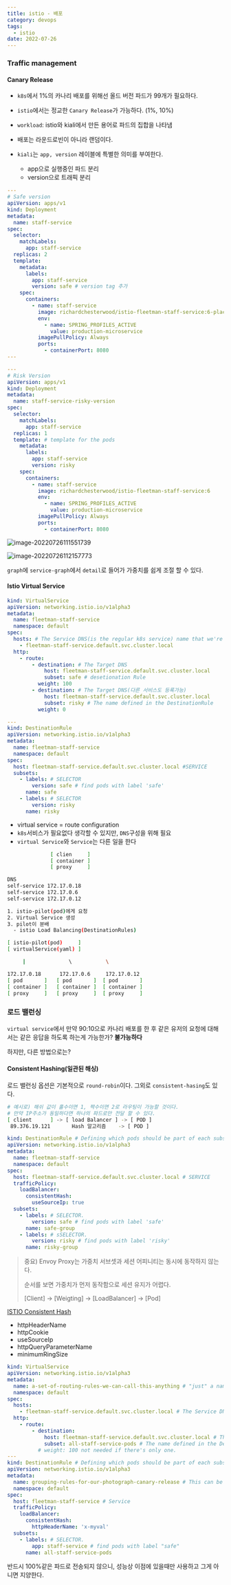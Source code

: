 ```yaml
---
title: istio - 배포
category: devops
tags:
  - istio
date: 2022-07-26
---
```


### Traffic management

#### Canary Release

- `k8s`에서 1%의 카나리 배포를 위해선 올드 버전 파드가 99개가 필요하다.

- `istio`에서는 정교한 `Canary Release`가 가능하다. (1%, 10%)

- `workload`: istio와 kiali에서 만든 용어로 파드의 집합을 나타냄
- 배포는 라운드로빈이 아니라 랜덤이다.

- `kiali`는 `app, version` 레이블에 특별한 의미를 부여한다.
  - app으로 실행중인 파드 분리
  - version으로 트래픽 분리

```yaml
---
# Safe version
apiVersion: apps/v1
kind: Deployment
metadata:
  name: staff-service
spec:
  selector:
    matchLabels:
      app: staff-service
  replicas: 2
  template:
    metadata:
      labels:
        app: staff-service
        version: safe # version tag 추가
    spec:
      containers:
        - name: staff-service
          image: richardchesterwood/istio-fleetman-staff-service:6-placeholder
          env:
            - name: SPRING_PROFILES_ACTIVE
              value: production-microservice
          imagePullPolicy: Always
          ports:
            - containerPort: 8080
---

---
# Risk Version
apiVersion: apps/v1
kind: Deployment
metadata:
  name: staff-service-risky-version
spec:
  selector:
    matchLabels:
      app: staff-service
  replicas: 1
  template: # template for the pods
    metadata:
      labels:
        app: staff-service
        version: risky
    spec:
      containers:
        - name: staff-service
          image: richardchesterwood/istio-fleetman-staff-service:6
          env:
            - name: SPRING_PROFILES_ACTIVE
              value: production-microservice
          imagePullPolicy: Always
          ports:
            - containerPort: 8080
```

![image-20220726111551739](../../../assets/images/posts/2022-07-26-post-istio-3/image-20220726111551739.png)

![image-20220726112157773](../../../assets/images/posts/2022-07-26-post-istio-3/image-20220726112157773.png)

`graph`에 `service-graph`에서 `detail`로 들어가 가중치를 쉽게 조절 할 수 있다.

#### Istio Virtual Service

```yaml
kind: VirtualService
apiVersion: networking.istio.io/v1alpha3
metadata:
  name: fleetman-staff-service
  namespace: default
spec:
  hosts: # The Service DNS(is the regular k8s service) name that we're apply routing
    - fleetman-staff-service.default.svc.cluster.local
  http:
    - route:
        - destination: # The Target DNS
            host: fleetman-staff-service.default.svc.cluster.local
            subset: safe # desetionation Rule
          weight: 100
        - destination: # The Target DNS(다른 서비스도 등록가능)
            host: fleetman-staff-service.default.svc.cluster.local
            subset: risky # The name defined in the DestinationRule
          weight: 0

---
kind: DestinationRule
apiVersion: networking.istio.io/v1alpha3
metadata:
  name: fleetman-staff-service
  namespace: default
spec:
  host: fleetman-staff-service.default.svc.cluster.local #SERVICE
  subsets:
    - labels: # SELECTOR
        version: safe # find pods with label 'safe'
      name: safe
    - labels: # SELECTOR
        version: risky
      name: risky
```

- virtual service = route configuration
- `k8s`서비스가 필요없다 생각할 수 있지만, `DNS`구성을 위해 필요
- `virtual Service`와 `Service`는 다른 일을 한다

```bash
              [ clien     ]
              [ container ]
              [ proxy     ]

DNS
self-service 172.17.0.18
self-service 172.17.0.6
self-service 172.17.0.12

1. istio-pilot(pod)에게 요청
2. Virtual Service 생성
3. pilot이 분배
  - istio Load Balancing(DestinationRules)

[ istio-pilot(pod)     ]
[ virtualService(yaml) ]

     |              \           \

172.17.0.18      172.17.0.6     172.17.0.12
[ pod       ]   [ pod       ]  [ pod       ]
[ container ]   [ container ]  [ container ]
[ proxy     ]   [ proxy     ]  [ proxy     ]
```

### 로드 밸런싱

`virtual service`에서 만약 90:10으로 카나리 배포를 한 후 같은 유저의 요청에 대해서는 같은 응답을 하도록 하는게 가능한가? **불가능하다**

하지만, 다른 방법으로는?

#### Consistent Hashing(일관된 해싱)

로드 밸런싱 옵션은 기본적으로 `round-robin`이다. 그외로 `consistent-hasing`도 있다.

```bash
# 예시로) 해쉬 값이 홀수이면 1, 짝수이면 2로 라우팅이 가능할 것이다.
# 만약 IP주소가 동일하다면 하나의 파드로만 전달 할 수 있다.
[ client      ] -> [ load Balancer ] -> [ POD ]
 89.376.19.121       Hash 알고리즘    -> [ POD ]
```

```yaml
kind: DestinationRule # Defining which pods should be part of each subset
apiVersion: networking.istio.io/v1alpha3
metadata:
  name: fleetman-staff-service
  namespace: default
spec:
  host: fleetman-staff-service.default.svc.cluster.local # SERVICE
  trafficPolicy:
    loadBalancer:
      consistentHash:
        useSourceIp: true
  subsets:
    - labels: # SELECTOR.
        version: safe # find pods with label 'safe'
      name: safe-group
    - labels: # sSELECTOR.
        version: risky # find pods with label 'risky'
      name: risky-group
```

> 중요) Envoy Proxy는 가중치 서브셋과 세션 어피니티는 동시에 동작하지 않는다.
>
> 순서를 보면 가중치가 먼저 동작함으로 세션 유지가 어렵다.
>
> [Client] -> [Weigting] -> [LoadBalancer] -> [Pod]

[ISTIO Consistent Hash](https://istio.io/latest/docs/reference/config/networking/destination-rule/#LoadBalancerSettings-ConsistentHashLB)

- httpHeaderName
- httpCookie
- useSourceIp
- httpQueryParameterName
- minimumRingSize

```yaml
kind: VirtualService
apiVersion: networking.istio.io/v1alpha3
metadata:
  name: a-set-of-routing-rules-we-can-call-this-anything # "just" a name for this virtualservice
  namespace: default
spec:
  hosts:
    - fleetman-staff-service.default.svc.cluster.local # The Service DNS (ie the regular K8S Service) name that we're applying routing rules to.
  http:
    - route:
        - destination:
            host: fleetman-staff-service.default.svc.cluster.local # The Target DNS name
            subset: all-staff-service-pods # The name defined in the DestinationRule
          # weight: 100 not needed if there's only one.
---
kind: DestinationRule # Defining which pods should be part of each subset
apiVersion: networking.istio.io/v1alpha3
metadata:
  name: grouping-rules-for-our-photograph-canary-release # This can be anything you like.
  namespace: default
spec:
  host: fleetman-staff-service # Service
  trafficPolicy:
    loadBalancer:
      consistentHash:
        httpHeaderName: 'x-myval'
  subsets:
    - labels: # SELECTOR.
        app: staff-service # find pods with label "safe"
      name: all-staff-service-pods
```

반드시 100%같은 파드로 전송되지 않으니, 성능상 이점에 있을때만 사용하고 그게 아니면 지양한다.
